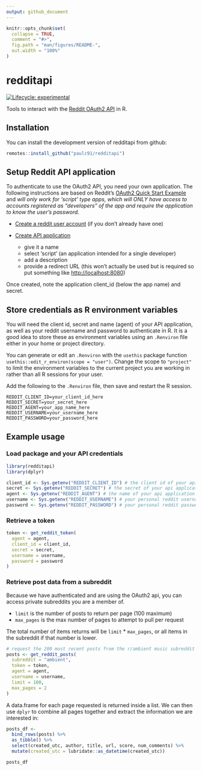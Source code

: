 ```yaml
---
output: github_document
---
```


<!-- README.md is generated from README.Rmd. Please edit that file -->

```r
knitr::opts_chunk$set(
  collapse = TRUE,
  comment = "#>",
  fig.path = "man/figures/README-",
  out.width = "100%"
)
```

# redditapi

<!-- badges: start -->

[![Lifecycle: experimental](https://img.shields.io/badge/lifecycle-experimental-orange.svg)](https://www.tidyverse.org/lifecycle/#experimental)

<!-- badges: end -->

Tools to interact with the [Reddit OAuth2 API](https://www.reddit.com/dev/api/) in R.

## Installation

You can install the development version of redditapi from github:

``` r
remotes::install_github("paulc91/redditapi")
```

## Setup Reddit API application

To authenticate to use the OAuth2 API, you need your own application. The following instructions are based on Reddit's [OAuth2 Quick Start Example](https://github.com/reddit-archive/reddit/wiki/OAuth2-Quick-Start-Example) and *will only work for 'script' type apps, which will ONLY have access to accounts registered as "developers" of the app and require the application to know the user's password*.

-   [Create a reddit user account](https://www.reddit.com/register/) (if you don't already have one)

-   [Create API application](https://www.reddit.com/prefs/apps/)

    -   give it a name
    -   select 'script' (an application intended for a single developer)
    -   add a description
    -   provide a redirect URL (this won't actually be used but is required so put something like <http://localhost:8080>)

Once created, note the application client\_id (below the app name) and secret.

## Store credentials as R environment variables

You will need the client id, secret and name (agent) of your API application, as well as your reddit username and password to authenticate in R. It is a good idea to store these as environment variables using an `.Renviron` file either in your home or project directory.

You can generate or edit an `.Renviron` with the `usethis` package function `usethis::edit_r_environ(scope = "user")`. Change the scope to `"project"` to limit the environment variables to the current project you are working in rather than all R sessions for your user.

Add the following to the `.Renviron` file, then save and restart the R session.

    REDDIT_CLIENT_ID=your_client_id_here
    REDDIT_SECRET=your_secret_here
    REDDIT_AGENT=your_app_name_here
    REDDIT_USERNAME=your_username_here
    REDDIT_PASSWORD=your_password_here

## Example usage

### Load package and your API credentials

```r
library(redditapi)
library(dplyr)

client_id <- Sys.getenv("REDDIT_CLIENT_ID") # the client id of your api application
secret <- Sys.getenv("REDDIT_SECRET") # the secret of your api application
agent <- Sys.getenv("REDDIT_AGENT") # the name of your api application
username <- Sys.getenv("REDDIT_USERNAME") # your personal reddit username
password <- Sys.getenv("REDDIT_PASSWORD") # your personal reddit password
```

### Retrieve a token

```r
token <- get_reddit_token(
  agent = agent,
  client_id = client_id,
  secret = secret,
  username = username,
  password = password
)
```

### Retrieve post data from a subreddit

Because we have authenticated and are using the OAuth2 api, you can access private subreddits you are a member of.

-   `limit` is the number of posts to return per page (100 maximum)
-   `max_pages` is the max number of pages to attempt to pull per request

The total number of items returns will be `limit` \* `max_pages`, or all items in the subreddit if that number is lower.

```r
# request the 200 most recent posts from the r/ambient music subreddit
posts <- get_reddit_posts(
  subreddit = "ambient", 
  token = token,
  agent = agent, 
  username = username, 
  limit = 100,
  max_pages = 2 
)
```

A data.frame for each page requested is returned inside a list. We can then use `dplyr` to combine all pages together and extract the information we are interested in:

```r
posts_df <- 
  bind_rows(posts) %>% 
  as_tibble() %>% 
  select(created_utc, author, title, url, score, num_comments) %>% 
  mutate(created_utc = lubridate::as_datetime(created_utc))

posts_df
```

